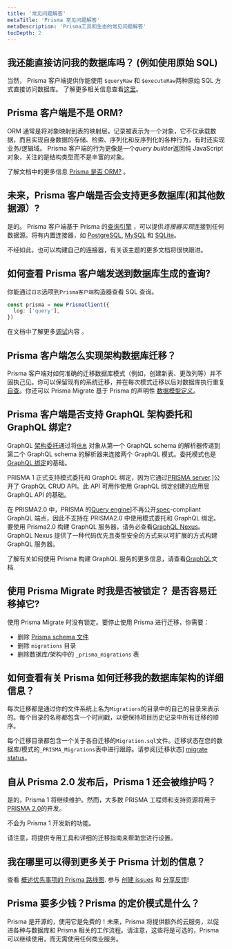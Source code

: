 ```yaml
---
title: '常见问题解答'
metaTitle: 'Prisma 常见问题解答'
metaDescription: 'Prisma工具和生态的常见问题解答'
tocDepth: 2
---
```


## 我还能直接访问我的数据库吗？ (例如使用原始 SQL)

当然， Prisma 客户端提供你能使用 `$queryRaw` 和 `$executeRaw`两种原始 SQL 方式直接访问数据库。 了解更多相关信息查看[这里](../concepts/components/prisma-client/raw-database-access)。

## Prisma 客户端是不是 ORM?

ORM 通常是将对象映射到表的映射层。记录被表示为一个对象，它不仅承载数据，而且实现自身数据的存储、检索、序列化和反序列化的各种行为，有时还实现业务/逻辑域。
Prisma 客户端的行为更像是一个*query builder*返回纯 JavaScript 对象，关注的是结构类型而不是丰富的对象。

了解文档中的更多信息 [Prisma 是否 ORM?](../../concepts/overview/prisma-in-your-stack/is-prisma-an-orm) 。

## 未来，Prisma 客户端是否会支持更多数据库(和其他数据源）?

是的。 Prisma 客户端基于 Prisma 的[查询引擎](../concepts/components/prisma-engines/query-engine) ，可以提供*连接器实现*连接到任何数据源。将有内置连接器，如 [PostgreSQL](../concepts/database-connectors/postgresql), [MySQL](../concepts/database-connectors/mysql) 和 [SQLite](../concepts/database-connectors/sqlite)。

不经如此，也可以构建自己的连接器，有关该主题的更多文档将很快跟进。

## 如何查看 Prisma 客户端发送到数据库生成的查询?

你能通过`日志`选项到`Prisma客户端`构造器查看 SQL 查询。

```ts
const prisma = new PrismaClient({
  log: ['query'],
})
```

在文档中了解更多[调试](../concepts/components/prisma-client/debugging)内容 。

## Prisma 客户端怎么实现架构数据库迁移？

Prisma 客户端对如何准确的迁移数据库模式（例如，创建新表、更改列等）并不固执己见。你可以保留现有的系统迁移，并在每次模式迁移以后对数据库执行重复[自查](../concepts/components/introspection)。你还可以 Prisma Migrate 基于 Prisma 的声明性 [数据模型定义](../concepts/components/prisma-schema/data-model)。

## Prisma 客户端是否支持 GraphQL 架构委托和 GraphQL 绑定?

GraphQL [架构委托](https://www.prisma.io/blog/graphql-schema-stitching-explained-schema-delegation-4c6caf468405/)通过将[`信息`](https://www.prisma.io/blog/graphql-server-basics-demystifying-the-info-argument-in-graphql-resolvers-6f26249f613a/) 对象从第一个 GraphQL schema 的解析器传递到第二个 GraphQL schema 的解析器来连接两个 GraphQL 模式。委托模式也是[GraphQL 绑定](https://github.com/graphql-binding/graphql-binding)的基础。

PRISMA 1 正式支持模式委托和 GraphQL 绑定，因为它通过[PRISMA server](https://www.prisma.io/docs/prisma-server/).]公开了 GraphQL CRUD API。此 API 可用作使用 GraphQL 绑定创建的应用层 GraphQL API 的基础。

在 PRISMA2.0 中，PRISMA 的[Query engine](../concepts/components/prisma-engines/query-engine)]不再公开[spec](https://graphql.github.io/graphql-spec/June2018/)-compliant GraphQL 端点，因此不支持在 PRISMA2.0 中使用模式委托和 GraphQL 绑定。要使用 Prisma2.0 构建 GraphQL 服务器，请务必查看[GraphQL Nexus](https://nexusjs.org/)。GraphQL Nexus 提供了一种代码优先且类型安全的方式来以可扩展的方式构建 GraphQL 服务器。

了解有关如何使用 Prisma 构建 GraphQL 服务的更多信息，请查看[GraphQL](../../concepts/overview/prisma-in-your-stack/graphql)文档.

## 使用 Prisma Migrate 时我是否被锁定？ 是否容易迁移掉它?

使用 Prisma Migrate 时没有锁定。要停止使用 Prisma 进行迁移，你需要：

- 删除 [Prisma schema 文件](../concepts/components/prisma-schema)
- 删除 `migrations` 目录
- 删除数据库/架构中的 `_prisma_migrations` 表

## 如何查看有关 Prisma 如何迁移我的数据库架构的详细信息？

每次迁移都是通过你的文件系统上名为`Migrations`的目录中的自己的目录来表示的。每个目录的名称都包含一个时间戳，以便保持项目历史记录中所有迁移的顺序。

每个迁移目录都包含一个关于各自迁移的`Migration.sql`文件。迁移状态在您的数据库/模式的`_PRISMA_Migrations`表中进行跟踪。请参阅[迁移状态] [migrate status](https://www.prisma.io/docs/reference/api-reference/command-reference#migrate-status)。

## 自从 Prisma 2.0 发布后，Prisma 1 还会被维护吗？

是的，Prisma 1 将继续维护。然而，大多数 PRISMA 工程师和支持资源将用于[PRISMA 2.0](https://github.com/prisma/prisma)的开发。

不会为 Prisma 1 开发新的功能。

请注意，将提供专用工具和详细的迁移指南来帮助您进行设置。

## 我在哪里可以得到更多关于 Prisma 计划的信息？

查看 [概述优先事项的 Prisma 路线图](roadmap). 参与 [创建 issues](https://github.com/prisma/prisma/issues) 和 [分享反馈](https://github.com/prisma/prisma)!

## Prisma 要多少钱？Prisma 的定价模式是什么？

Prisma 是开源的，使用它是免费的！未来，Prisma 将提供额外的云服务，以促进各种与数据库和 Prisma 相关的工作流程。请注意，这些将是可选的，Prisma 可以继续使用，而无需使用任何商业服务。
